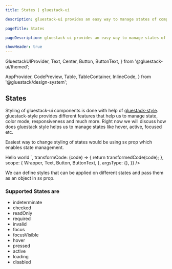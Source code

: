 ```yaml
---
title: States | gluestack-ui

description: gluestack-ui provides an easy way to manage states of components, states are various conditions or modes in which a component can exist based on user interactions, data changes, or other factors.

pageTitle: States

pageDescription: gluestack-ui provides an easy way to manage states of components, states are various conditions or modes in which a component can exist based on user interactions, data changes, or other factors

showHeader: true
---
```



<Meta title="Customize and Style/Styling/States" />

  GluestackUIProvider,
  Text,
  Center,
  Button,
  ButtonText,
} from '@gluestack-ui/themed';

  AppProvider,
  CodePreview,
  Table,
  TableContainer,
  InlineCode,
} from '@gluestack/design-system';

## States

Styling of gluestack-ui components is done with help of [gluestack-style](https://style.gluestack.io/style/).
gluestack-style provides different features that help us to manage state, color mode, responsiveness and much more. Right now we will discuss how does gluestack style helps us to manage states like hover, active, focused etc.

Easiest way to change styling of states would be using sx prop which enables state management.

<AppProvider>
  <CodePreview
    showComponentRenderer={true}
    showArgsController={false}
    metaData={{
      code: `
      <Button sx = {{ ":hover": {
        backgroundColor:"$red500"
        }
      }}>
        <ButtonText>Hello world</ButtonText>
      </Button>
      `,
      transformCode: (code) => {
        return transformedCode(code);
      },
      scope: {
        Wrapper,
        Text,
        Button,
        ButtonText,
      },
      argsType: {},
    }}
  />
</AppProvider>

<br />

We can define styles that can be applied on different states and pass them as an object in sx prop.

### Supported States are

- indeterminate
- checked
- readOnly
- required
- invalid
- focus
- focusVisible
- hover
- pressed
- active
- loading
- disabled
